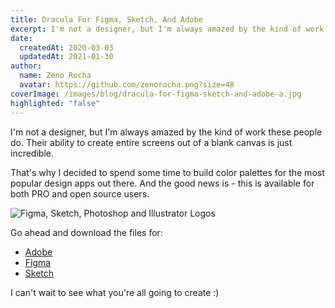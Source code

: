 ```yaml
---
title: Dracula For Figma, Sketch, And Adobe
excerpt: I'm not a designer, but I'm always amazed by the kind of work these people do. Their ability to create entire screens out of a blank canvas is just incredible.
date:
  createdAt: 2020-03-03
  updatedAt: 2021-01-30
author:
  name: Zeno Rocha
  avatar: https://github.com/zenorocha.png?size=48
coverImage: /images/blog/dracula-for-figma-sketch-and-adobe-a.jpg
highlighted: "false"
---
```


I'm not a designer, but I'm always amazed by the kind of work these people do. Their ability to create entire screens out of a blank canvas is just incredible.

That's why I decided to spend some time to build color palettes for the most popular design apps out there. And the good news is - this is available for both PRO and open source users.

![Figma, Sketch, Photoshop and Illustrator Logos](/images/blog/dracula-for-figma-sketch-and-adobe-a.jpg)

Go ahead and download the files for:

- [Adobe](/adobe)
- [Figma](/figma)
- [Sketch](/sketch)

I can't wait to see what you're all going to create :)
